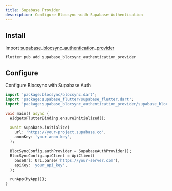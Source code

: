 ```yaml
---
title: Supabase Provider
description: Configure Blocsync with Supabase Authentication
---
```


## Install

Import
[supabase_blocsync_authentication_provider](https://pub.dev/packages/supabase_blocsync_authentication_provider)

```base
flutter pub add supabase_blocsync_authentication_provider
```

## Configure

Configure Blocsync with Supabase Auth

```dart
import 'package:blocsync/blocsync.dart';
import 'package:supabase_flutter/supabase_flutter.dart';
import 'package:supabase_blocsync_authentication_provider/supabase_blocsync_authentication_provider.dart';

void main() async {
  WidgetsFlutterBinding.ensureInitialized();

  await Supabase.initialize(
    url: 'https://your-project.supabase.co',
    anonKey: 'your-anon-key',
  );

  BlocSyncConfig.authProvider = SupabaseAuthProvider();
  BlocSyncConfig.apiClient = ApiClient(
    baseUrl: Uri.parse('https://your-server.com'),
    apiKey: 'your_api_key',
  );

  runApp(MyApp());
}
```

